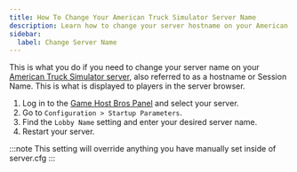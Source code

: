 ```yaml
---
title: How To Change Your American Truck Simulator Server Name
description: Learn how to change your server hostname on your American Truck Simulator server.
sidebar:
  label: Change Server Name
---
```


This is what you do if you need to change your server name on your [American Truck Simulator server](https://www.gamehostbros.com/american-truck-simulator-server-hosting/), also referred to as a hostname or Session Name. This is what is displayed to players in the server browser.
<Steps>
1. Log in to the [Game Host Bros Panel](https://panel.gamehostbros.com/) and select your server.
2. Go to `Configuration > Startup Parameters`.
3. Find the `Lobby Name` setting and enter your desired server name.
4. Restart your server.
</Steps>
:::note
This setting will override anything you have manually set inside of server.cfg
:::